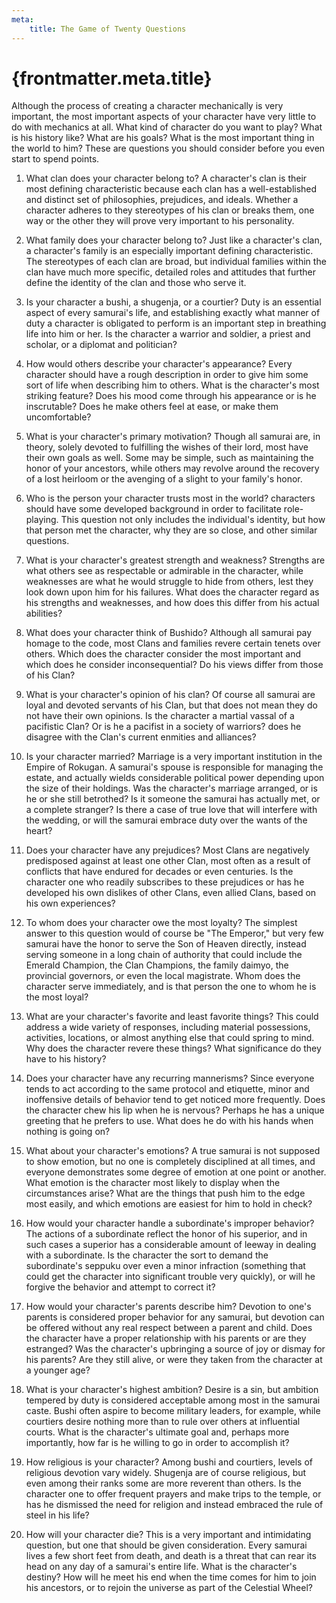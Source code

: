 ```yaml
---
meta:
    title: The Game of Twenty Questions 
---
```

# {frontmatter.meta.title}


Although the process of creating a character mechanically is very important, the most important aspects of your character have very little to do with mechanics at all. What kind of character do you want to play? What is his history like? What are his goals? What is the most important thing in the world to him? These are questions you should consider before you even start to spend points.

1. What clan does your character belong to?
A character's clan is their most defining characteristic because each clan has a well-established and distinct set of philosophies, prejudices, and ideals. Whether a character adheres to they stereotypes of his clan or breaks them, one way or the other they will prove very important to his personality.

2. What family does your character belong to?
Just like a character's clan, a character's family is an especially important defining characteristic. The stereotypes of each clan are broad, but individual families within the clan have much more specific, detailed roles and attitudes that further define the identity of the clan and those who serve it.

3. Is your character a bushi, a shugenja, or a courtier?
Duty is an essential aspect of every samurai's life, and establishing exactly what manner of duty a character is obligated to perform is an important step in breathing life into him or her. Is the character a warrior and soldier, a priest and scholar, or a diplomat and politician?

4. How would others describe your character's appearance?
Every character should have a rough description in order to give him some sort of life when describing him to others. What is the character's most striking feature? Does his mood come through his appearance or is he inscrutable? Does he make others feel at ease, or make them uncomfortable?

5. What is your character's primary motivation?
Though all samurai are, in theory, solely devoted to fulfilling the wishes of their lord, most have their own goals as well. Some may be simple, such as maintaining the honor of your ancestors, while others may revolve around the recovery of a lost heirloom or the avenging of a slight to your family's honor.

6. Who is the person your character trusts most in the world?
characters should have some developed background in order to facilitate role-playing. This question not only includes the individual's identity, but how that person met the character, why they are so close, and other similar questions.

7. What is your character's greatest strength and weakness?
Strengths are what others see as respectable or admirable in the character, while weaknesses are what he would struggle to hide from others, lest they look down upon him for his failures. What does the character regard as his strengths and weaknesses, and how does this differ from his actual abilities?

8. What does your character think of Bushido?
Although all samurai pay homage to the code, most Clans and families revere certain tenets over others. Which does the character consider the most important and which does he consider inconsequential? Do his views differ from those of his Clan?

9. What is your character's opinion of his clan?
Of course all samurai are loyal and devoted servants of his Clan, but that does not mean they do not have their own opinions. Is the character a martial vassal of a pacifistic Clan? Or is he a pacifist in a society of warriors? does he disagree with the Clan's current enmities and alliances?

10. Is your character married?
Marriage is a very important institution in the Empire of Rokugan. A samurai's spouse is responsible for managing the estate, and actually wields considerable political power depending upon the size of their holdings. Was the character's marriage arranged, or is he or she still betrothed? Is it someone the samurai has actually met, or a complete stranger? Is there a case of true love that will interfere with the wedding, or will the samurai embrace duty over the wants of the heart?

11. Does your character have any prejudices?
Most Clans are negatively predisposed against at least one other Clan, most often as a result of conflicts that have endured for decades or even centuries. Is the character one who readily subscribes to these prejudices or has he developed his own dislikes of other Clans, even allied Clans, based on his own experiences?

12. To whom does your character owe the most loyalty?
The simplest answer to this question would of course be &quot;The Emperor,&quot; but very few samurai have the honor to serve the Son of Heaven directly, instead serving someone in a long chain of authority that could include the Emerald Champion, the Clan Champions, the family daimyo, the provincial governors, or even the local magistrate. Whom does the character serve immediately, and is that person the one to whom he is the most loyal?

13. What are your character's favorite and least favorite things?
This could address a wide variety of responses, including material possessions, activities, locations, or almost anything else that could spring to mind. Why does the character revere these things? What significance do they have to his history?

14. Does your character have any recurring mannerisms?
Since everyone tends to act according to the same protocol and etiquette, minor and inoffensive details of behavior tend to get noticed more frequently. Does the character chew his lip when he is nervous? Perhaps he has a unique greeting that he prefers to use. What does he do with his hands when nothing is going on?

15. What about your character's emotions?
A true samurai is not supposed to show emotion, but no one is completely disciplined at all times, and everyone demonstrates some degree of emotion at one point or another. What emotion is the character most likely to display when the circumstances arise? What are the things that push him to the edge most easily, and which emotions are easiest for him to hold in check?

16. How would your character handle a subordinate's improper behavior?
The actions of a subordinate reflect the honor of his superior, and in such cases a superior has a considerable amount of leeway in dealing with a subordinate. Is the character the sort to demand the subordinate's seppuku over even a minor infraction (something that could get the character into significant trouble very quickly), or will he forgive the behavior and attempt to correct it?

17. How would your character's parents describe him?
Devotion to one's parents is considered proper behavior for any samurai, but devotion can be offered without any real respect between a parent and child. Does the character have a proper relationship with his parents or are they estranged? Was the character's upbringing a source of joy or dismay for his parents? Are they still alive, or were they taken from the character at a younger age?

18. What is your character's highest ambition?
Desire is a sin, but ambition tempered by duty is considered acceptable among most in the samurai caste. Bushi often aspire to become military leaders, for example, while courtiers desire nothing more than to rule over others at influential courts. What is the character's ultimate goal and, perhaps more importantly, how far is he willing to go in order to accomplish it?

19. How religious is your character?
Among bushi and courtiers, levels of religious devotion vary widely. Shugenja are of course religious, but even among their ranks some are more reverent than others. Is the character one to offer frequent prayers and make trips to the temple, or has he dismissed the need for religion and instead embraced the rule of steel in his life?

20. How will your character die?
This is a very important and intimidating question, but one that should be given consideration. Every samurai lives a few short feet from death, and death is a threat that can rear its head on any day of a samurai's entire life. What is the character's destiny? How will he meet his end when the time comes for him to join his ancestors, or to rejoin the universe as part of the Celestial Wheel?

